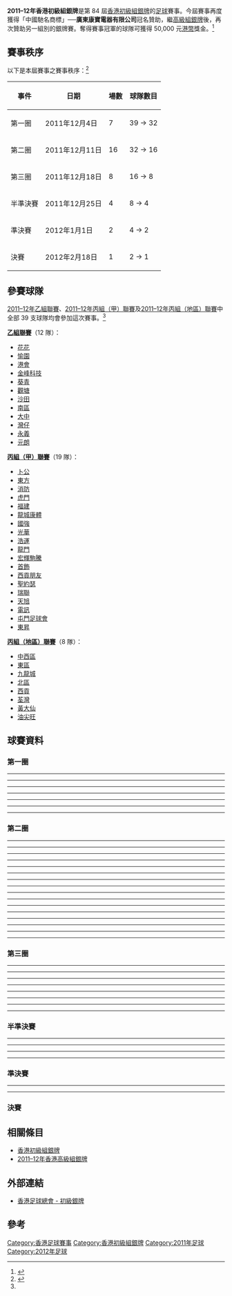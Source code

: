 {{Infobox國內足球盃賽球季
| event_name         = 香港初級組銀牌
| year               = 2011–12年
| country            = 香港
| edition            = 84
| defending champion = [[南區足球隊|南區]]
| dates              = 2011年12月4日–2012年2月18日
| num_teams          = 39 隊
| venues             = 
| champions          = [[灣仔足球隊|灣仔]]
| count              = 1
| runner-up          = [[愉園體育會|愉園]]
| matches            = 38
| goals              = 145
| attendancecalc     = 
| top goal scorer    = 
| player             = 
| prevseason         = [[2010–11年香港初級組銀牌|2010–11]]
| nextseason         = [[2012–13年香港初級組銀牌|2012–13]]
}}

'''2011–12年香港初級組銀牌'''是第 84 屆[[香港初級組銀牌|香港初級組銀牌]]的[[足球|足球]]賽事。今屆賽事再度獲得「中國馳名商標」──'''廣東康寶電器有限公司'''冠名贊助，繼[[2011–12年香港高級組銀牌|高級組銀牌]]後，再次贊助另一組別的銀牌賽。奪得賽事冠軍的球隊可獲得 50,000 元[[港幣|港幣]]獎金。<ref name=Shield>{{cite news |language=zh-hk |url=http://www.hkfa.com/includes_files/board_details.php?news_id=8886 |title=2011/12香港足球總會 康寶高級組銀牌賽 |publisher=[[香港足球總會|香港足球總會]] |date=2011年9月20日 |accessdate=2011年9月20日 |archive-date=2011年9月24日 |archive-url=https://web.archive.org/web/20110924174008/http://www.hkfa.com/includes_files/board_details.php?news_id=8886 |dead-url=no }}</ref>

== 賽事秩序 ==
以下是本屆賽事之賽事秩序：<ref>{{cite news |language=zh-hk |url=http://www.hkfa.com/zh-hk/match_cups.php?league_id=11&ly=2011-2012 |title=賽程表 - 初級銀牌（2011–12） |publisher=[[香港足球總會|香港足球總會]] |date=2011年12月27日 |accessdate=2011年12月27日 |archive-date=2019年8月22日 |archive-url=https://web.archive.org/web/20190822063216/https://www.hkfa.com/?league_id=11&ly=2011-2012 |dead-url=no }}</ref>

{| class="wikitable"
! 事件 !! 日期 !! 場數 !! 球隊數目
|- align=center
| 第一圈 || 2011年12月4日 || 7 || 39 → 32
|- align=center
| 第二圈 || 2011年12月11日 || 16 || 32 → 16
|- align=center
| 第三圈 || 2011年12月18日 || 8 || 16 → 8
|- align=center
| 半準決賽 || 2011年12月25日 || 4 || 8 → 4
|- align=center
| 準決賽 || 2012年1月1日 || 2 || 4 → 2
|- align=center
| 決賽 || 2012年2月18日 || 1 || 2 → 1
|}

== 參賽球隊 ==
[[2011–12年香港乙組足球聯賽|2011–12年乙組聯賽]]、[[2011–12年香港丙組足球聯賽#丙組（甲）聯賽|2011–12年丙組（甲）聯賽]]及[[2011–12年香港丙組足球聯賽#丙組（地區）聯賽|2011–12年丙組（地區）聯賽]]中全部 39 支球隊均會參加這次賽事。<ref name=Shield/>

{{col-begin|width=95%}}
{{col-3}}
'''[[2011–12年香港乙組足球聯賽|乙組聯賽]]'''（12 隊）：
*[[花花足球會|花花]]
*[[愉園體育會|愉園]]
*[[香港足球會|港會]]
*[[香港流浪足球會|金峰科技]]
*[[葵青區足球會|葵青]]
*[[觀塘區足球會|觀塘]]
*[[沙田體育會足球隊|沙田]]
*[[南區足球隊|南區]]
*[[大中足球會|大中]]
*[[灣仔足球隊|灣仔]]
*[[永義足球隊|永義]]
*[[元朗區體育會足球隊|元朗]]

{{col-3}}
'''[[2011–12年香港丙組足球聯賽#丙組（甲）聯賽|丙組（甲）聯賽]]'''（19 隊）：
*[[卜公體育會|卜公]]
*[[東方足球隊|東方]]
*[[消防足球隊|消防]]
*[[虎門足球會|虎門]]
*[[福建體育會|福建]]
*[[龍城康體|龍城康體]]
*[[國強|國強]]
*[[光華足球會|光華]]
*[[浩運|浩運]]
*[[龍門足球會|龍門]]
*[[宏輝駒騰|宏輝駒騰]]
*[[首飾足球會|首飾]]
*[[西貢朋友足球會|西貢朋友]]
*[[聖約瑟足球會|聖約瑟]]
*[[瑞聯足球會|瑞聯]]
*[[天旭足球會|天旭]]
*[[電訊足球會|電訊]]
*[[屯門足球會|屯門足球會]]
*[[東昇足球隊|東昇]]

{{col-3}}
'''[[2011–12年香港丙組足球聯賽#丙組（地區）聯賽|丙組（地區）聯賽]]'''（8 隊）：
*[[中西區足球隊|中西區]]
*[[東區足球隊|東區]]
*[[九龍城足球隊|九龍城]]
*[[北區足球會|北區]]
*[[西貢區足球會|西貢]]
*[[荃灣足球會|荃灣]]
*[[黃大仙區足球隊|黃大仙]]
*[[油尖旺足球隊|油尖旺]]
{{col-3}}
{{col-end}}

== 球賽資料 ==
{{32TeamBracket-Compact-NoSeeds
| RD1=第二圈
| RD2=第三圈
| RD3=半準決賽
| RD4=準決賽
| RD5=決賽
| team-width=150px
| score-width=40px

| RD1-team01='''[[南區足球隊|南區]]'''
| RD1-score01='''5'''
| RD1-team02=[[元朗區體育會足球隊|元朗]]
| RD1-score02=0
| RD1-team03='''[[觀塘區足球會|觀塘]]''' ([[互射十二碼|p]])
| RD1-score03='''2 (12)'''
| RD1-team04=[[國強|國強]]
| RD1-score04=2 (11)

| RD1-team05=[[浩運|浩運]]
| RD1-score05=1
| RD1-team06='''[[大中足球會|大中]]'''
| RD1-score06='''3'''
| RD1-team07=[[電訊足球會|電訊]]
| RD1-score07=0
| RD1-team08='''[[瑞聯足球會|瑞聯]]'''
| RD1-score08='''2'''

| RD1-team09='''[[中西區足球隊|中西區]]'''
| RD1-score09='''3'''
| RD1-team10=[[天旭足球會|天旭]]
| RD1-score10=1
| RD1-team11=[[黃大仙區足球隊|黃大仙]]
| RD1-score11=0
| RD1-team12='''[[愉園體育會|愉園]]'''
| RD1-score12='''2'''

| RD1-team13='''[[荃灣足球會|荃灣]]''' ([[互射十二碼|p]])
| RD1-score13='''1 (7)'''
| RD1-team14=[[西貢區足球會|西貢]]
| RD1-score14=1 (6)
| RD1-team15='''[[九龍城足球隊|九龍城]]''' ([[互射十二碼|p]])
| RD1-score15='''1 (4)'''
| RD1-team16=[[虎門足球會|虎門]]
| RD1-score16=1 (3)

| RD1-team17=[[福建體育會|福建]]
| RD1-score17=1
| RD1-team18='''[[花花足球會|花花]]'''
| RD1-score18='''8'''
| RD1-team19=[[龍城康體|龍城康體]]
| RD1-score19=2 (3)
| RD1-team20='''[[油尖旺足球隊|油尖旺]]''' ([[互射十二碼|p]])
| RD1-score20='''2 (4)'''

| RD1-team21='''[[永義足球隊|永義]]''' ([[互射十二碼|p]])
| RD1-score21='''3 (4)'''
| RD1-team22=[[宏輝駒騰|宏輝駒騰]]
| RD1-score22=3 (2)
| RD1-team23=[[北區足球會|北區]]
| RD1-score23=0
| RD1-team24='''[[葵青區足球會|葵青]]'''
| RD1-score24='''3'''

| RD1-team25=[[香港流浪足球會|金峰科技]]
| RD1-score25=0 (2)
| RD1-team26='''[[東方足球隊|東方]]''' ([[互射十二碼|p]])
| RD1-score26='''0 (4)'''
| RD1-team27=[[聖約瑟足球會|聖約瑟]]
| RD1-score27=1
| RD1-team28='''[[沙田體育會足球隊|沙田]]'''
| RD1-score28='''4'''

| RD1-team29='''[[消防足球隊|消防]]'''
| RD1-score29='''4'''
| RD1-team30=[[東區足球隊|東區]]
| RD1-score30=1
| RD1-team31=[[香港足球會|港會]]
| RD1-score31=1
| RD1-team32='''[[灣仔足球隊|灣仔]]'''
| RD1-score32='''2'''

| RD2-team01=[[南區足球隊|南區]]
| RD2-score01=0
| RD2-team02='''[[觀塘區足球會|觀塘]]'''
| RD2-score02='''1'''
| RD2-team03='''[[大中足球會|大中]]'''
| RD2-score03='''5'''
| RD2-team04=[[瑞聯足球會|瑞聯]]
| RD2-score04=3

| RD2-team05=[[中西區足球隊|中西區]]
| RD2-score05=1
| RD2-team06='''[[愉園體育會|愉園]]'''
| RD2-score06='''8'''
| RD2-team07=[[荃灣足球會|荃灣]]
| RD2-score07=0
| RD2-team08='''[[九龍城足球隊|九龍城]]'''
| RD2-score08='''1'''

| RD2-team09='''[[花花足球會|花花]]'''
| RD2-score09='''3'''
| RD2-team10=[[油尖旺足球隊|油尖旺]]
| RD2-score10=0
| RD2-team11='''[[永義足球隊|永義]]'''
| RD2-score11='''3'''
| RD2-team12=[[葵青區足球會|葵青]]
| RD2-score12=0

| RD2-team13=[[東方足球隊|東方]]
| RD2-score13=3 (3)
| RD2-team14='''[[沙田體育會足球隊|沙田]]''' ([[互射十二碼|p]])
| RD2-score14='''3 (4)'''
| RD2-team15=[[消防足球隊|消防]]
| RD2-score15=1
| RD2-team16='''[[灣仔足球隊|灣仔]]'''
| RD2-score16='''4'''

| RD3-team01='''[[觀塘區足球會|觀塘]]'''
| RD3-score01='''2'''
| RD3-team02=[[大中足球會|大中]]
| RD3-score02=0
| RD3-team03='''[[愉園體育會|愉園]]'''
| RD3-score03='''5'''
| RD3-team04=[[九龍城足球隊|九龍城]]
| RD3-score04=0

| RD3-team05=[[花花足球會|花花]]
| RD3-score05=2
| RD3-team06='''[[永義足球隊|永義]]'''
| RD3-score06='''4'''
| RD3-team07=[[沙田體育會足球隊|沙田]]
| RD3-score07=1
| RD3-team08='''[[灣仔足球隊|灣仔]]'''
| RD3-score08='''3'''

| RD4-team01=[[觀塘區足球會|觀塘]]
| RD4-score01=0
| RD4-team02='''[[愉園體育會|愉園]]'''
| RD4-score02='''4'''

| RD4-team03=[[永義足球隊|永義]]
| RD4-score03=0
| RD4-team04='''[[灣仔足球隊|灣仔]]'''
| RD4-score04='''1'''

| RD5-team01=[[愉園體育會|愉園]]
| RD5-score01=0
| RD5-team02='''[[灣仔足球隊|灣仔]]'''
| RD5-score02='''3'''
}}

=== 第一圈 ===
{{footballbox
|date = 2011年12月4日
|time = 13:30
|team1 = [[龍門足球會|龍門]]
|score = 0–2
|team2 = [[大中足球會|大中]]
|goals1 = 
|goals2 = 
|stadium = [[九龍仔公園|九龍仔公園仿真草#1]]
|attendance = 
|report = [http://www.hkfa.com/zh-hk/match_result.php?match_date=2011-12-04&match_id=9635 報告]
|referee = 
}}
----
{{footballbox
|date = 2011年12月4日
|time = 13:30
|team1 = [[首飾足球會|首飾]]
|score = 0–3
|team2 = [[宏輝駒騰|宏輝駒騰]]
|goals1 = 
|goals2 = 
|stadium = [[北區運動場|北區運動場]]
|attendance = 
|report = [http://www.hkfa.com/zh-hk/match_result.php?match_date=2011-12-04&match_id=9639 報告]
|referee = 
}}
----
{{footballbox
|date = 2011年12月4日
|time = 15:15
|team1 = [[屯門足球會|屯門足球會]]
|score = 1–2
|team2 = [[瑞聯足球會|瑞聯]]
|goals1 = 
|goals2 = 
|stadium = [[九龍仔公園|九龍仔公園仿真草#1]]
|attendance = 
|report = [http://www.hkfa.com/zh-hk/match_result.php?match_date=2011-12-04&match_id=9636 報告]
|referee = 
}}
----
{{footballbox
|date = 2011年12月4日
|time = 15:15
|team1 = [[光華足球會|光華]]
|score = 0–1
|team2 = [[葵青區足球會|葵青]]
|goals1 = 
|goals2 = 
|stadium = [[北區運動場|北區運動場]]
|attendance = 
|report = [http://www.hkfa.com/zh-hk/match_result.php?match_date=2011-12-04&match_id=9640 報告]
|referee = 
}}
----
{{footballbox
|date = 2011年12月4日
|time = 15:15
|team1 = [[東方足球隊|東方]]
|score = 3–1
|team2 = [[西貢朋友足球會|西貢朋友]]
|goals1 = 
|goals2 = 
|stadium = [[城門谷運動場|城門谷運動場]]
|attendance = 
|report = [http://www.hkfa.com/zh-hk/match_result.php?match_date=2011-12-04&match_id=9641 報告]
|referee = 
}}
----
{{footballbox
|date = 2011年12月4日
|time = 16:45
|team1 = [[東昇足球隊|東昇]]
|score = 1–2
|team2 = [[天旭足球會|天旭]]
|goals1 = 
|goals2 = 
|stadium = [[青衣東北公園|青衣東北公園仿真草]]
|attendance = 
|report = [http://www.hkfa.com/zh-hk/match_result.php?match_date=2011-12-04&match_id=9637 報告]
|referee = 
}}
----
{{footballbox
|date = 2011年12月4日
|time = 18:30
|team1 = [[卜公體育會|卜公]]
|score = 0–8
|team2 = [[愉園體育會|愉園]]
|goals1 = 
|goals2 = 
|stadium = [[青衣東北公園|青衣東北公園仿真草]]
|attendance = 
|report = [http://www.hkfa.com/zh-hk/match_result.php?match_date=2011-12-04&match_id=9638 報告]
|referee = 
}}
----

=== 第二圈 ===
{{footballbox
|date = 2011年12月11日
|time = 13:30
|team1 = [[南區足球隊|南區]]
|score = 5–0
|team2 = [[元朗區體育會足球隊|元朗]]
|goals1 = 
|goals2 = 
|stadium = [[跑馬地遊樂場|跑馬地遊樂場仿真草 #6]]
|attendance = 
|report = [http://www.hkfa.com/zh-hk/match_result.php?match_date=2011-12-11&match_id=9642 報告]
|referee = 
}}
----
{{footballbox
|date = 2011年12月11日
|time = 13:30
|team1 = [[中西區足球隊|中西區]]
|score = 3–1
|team2 = [[天旭足球會|天旭]]
|goals1 = 
|goals2 = 
|stadium = [[香港仔運動場|香港仔運動場#4]]
|attendance = 
|report = [http://www.hkfa.com/zh-hk/match_result.php?match_date=2011-12-11&match_id=9754 報告]
|referee = 
}}
----
{{footballbox
|date = 2011年12月11日
|time = 13:30
|team1 = [[荃灣足球會|荃灣]]
|score = 1–1
|team2 = [[西貢區足球會|西貢]]
|goals1 = 
|goals2 = 
|stadium = [[馬鞍山運動場|馬鞍山運動場]]
|attendance = 
|report = [http://www.hkfa.com/zh-hk/match_result.php?match_date=2011-12-11&match_id=9648 報告]
|referee = 
}}
{{penshootoutbox
|penalties1 = 
|penaltyscore = 7–6
|penalties2 = 
}}
----
{{footballbox
|date = 2011年12月11日
|time = 13:30
|team1 = [[福建體育會|福建]]
|score = 1–8
|team2 = [[花花足球會|花花]]
|goals1 = 
|goals2 = 
|stadium = [[馬鞍山遊樂場|馬鞍山遊樂場仿真草]]
|attendance = 
|report = [http://www.hkfa.com/zh-hk/match_result.php?match_date=2011-12-11&match_id=9650 報告]
|referee = 
}}
----
{{footballbox
|date = 2011年12月11日
|time = 13:30
|team1 = [[香港流浪足球會|金峰科技]]
|score = 0–0
|team2 = [[東方足球隊|東方]]
|goals1 = 
|goals2 = 
|stadium = [[荃灣海濱公園|荃灣海濱公園]]
|attendance = 
|report = [http://www.hkfa.com/zh-hk/match_result.php?match_date=2011-12-11&match_id=9756 報告]
|referee = 
}}
{{penshootoutbox
|penalties1 = 
|penaltyscore = 2–4
|penalties2 = 
}}
----
{{footballbox
|date = 2011年12月11日
|time = 13:30
|team1 = [[消防足球隊|消防]]
|score = 4–1
|team2 = [[東區足球隊|東區]]
|goals1 = 
|goals2 = 
|stadium = [[廣福公園|廣福公園仿真草]]
|attendance = 
|report = [http://www.hkfa.com/zh-hk/match_result.php?match_date=2011-12-11&match_id=9656 報告]
|referee = 
}}
----
{{footballbox
|date = 2011年12月11日
|time = 13:30
|team1 = [[浩運|浩運]]
|score = 1–3
|team2 = [[大中足球會|大中]]
|goals1 = 
|goals2 = 
|stadium = [[跑馬地遊樂場|跑馬地遊樂場#5]]
|attendance = 
|report = [http://www.hkfa.com/zh-hk/match_result.php?match_date=2011-12-11&match_id=9753 報告]
|referee = 
}}
----
{{footballbox
|date = 2011年12月11日
|time = 13:30
|team1 = [[永義足球隊|永義]]
|score = 3–3
|team2 = [[宏輝駒騰|宏輝駒騰]]
|goals1 = 
|goals2 = 
|stadium = [[九龍仔公園|九龍仔公園仿真草#1]]
|attendance = 
|report = [http://www.hkfa.com/zh-hk/match_result.php?match_date=2011-12-11&match_id=9755 報告]
|referee = 
}}
{{penshootoutbox
|penalties1 = 
|penaltyscore = 4–2
|penalties2 = 
}}
----
{{footballbox
|date = 2011年12月11日
|time = 15:15
|team1 = [[觀塘區足球會|觀塘]]
|score = 2–2
|team2 = [[國強|國強]]
|goals1 = 
|goals2 = 
|stadium = [[跑馬地遊樂場|跑馬地遊樂場仿真草 #6]]
|attendance = 
|report = [http://www.hkfa.com/zh-hk/match_result.php?match_date=2011-12-11&match_id=9643 報告]
|referee = 
}}
{{penshootoutbox
|penalties1 = 
|penaltyscore = 12–11
|penalties2 = 
}}
----
{{footballbox
|date = 2011年12月11日
|time = 15:15
|team1 = [[黃大仙區足球隊|黃大仙]]
|score = 0–2
|team2 = [[愉園體育會|愉園]]
|goals1 = 
|goals2 = 
|stadium = [[香港仔運動場|香港仔運動場#4]]
|attendance = 
|report = [http://www.hkfa.com/zh-hk/match_result.php?match_date=2011-12-11&match_id=9758 報告]
|referee = 
}}
----
{{footballbox
|date = 2011年12月11日
|time = 15:15
|team1 = [[北區足球會|北區]]
|score = 0–3
|team2 = [[葵青區足球會|葵青]]
|goals1 = 
|goals2 = 
|stadium = [[九龍仔公園|九龍仔公園仿真草#1]]
|attendance = 
|report = [http://www.hkfa.com/zh-hk/match_result.php?match_date=2011-12-11&match_id=9759 報告]
|referee = 
}}
----
{{footballbox
|date = 2011年12月11日
|time = 15:15
|team1 = [[九龍城足球隊|九龍城]]
|score = 1–1
|team2 = [[虎門足球會|虎門]]
|goals1 = 
|goals2 = 
|stadium = [[馬鞍山運動場|馬鞍山運動場]]
|attendance = 
|report = [http://www.hkfa.com/zh-hk/match_result.php?match_date=2011-12-11&match_id=9649 報告]
|referee = 
}}
{{penshootoutbox
|penalties1 = 
|penaltyscore = 4–3
|penalties2 = 
}}
----
{{footballbox
|date = 2011年12月11日
|time = 15:15
|team1 = [[龍城康體|龍城康體]]
|score = 2–2
|team2 = [[油尖旺足球隊|油尖旺]]
|goals1 = 
|goals2 = 
|stadium = [[馬鞍山遊樂場|馬鞍山遊樂場仿真草]]
|attendance = 
|report = [http://www.hkfa.com/zh-hk/match_result.php?match_date=2011-12-11&match_id=9651 報告]
|referee = 
}}
{{penshootoutbox
|penalties1 = 
|penaltyscore = 3–4
|penalties2 = 
}}
----
{{footballbox
|date = 2011年12月11日
|time = 15:15
|team1 = [[電訊足球會|電訊]]
|score = 0–2
|team2 = [[瑞聯足球會|瑞聯]]
|goals1 = 
|goals2 = 
|stadium = [[跑馬地遊樂場|跑馬地遊樂場#5]]
|attendance = 
|report = [http://www.hkfa.com/zh-hk/match_result.php?match_date=2011-12-11&match_id=9757 報告]
|referee = 
}}
----
{{footballbox
|date = 2011年12月11日
|time = 15:15
|team1 = [[聖約瑟足球會|聖約瑟]]
|score = 1–4
|team2 = [[沙田體育會足球隊|沙田]]
|goals1 = 
|goals2 = 
|stadium = [[荃灣海濱公園|荃灣海濱公園]]
|attendance = 
|report = [http://www.hkfa.com/zh-hk/match_result.php?match_date=2011-12-11&match_id=9655 報告]
|referee = 
}}
----
{{footballbox
|date = 2011年12月11日
|time = 15:15
|team1 = [[香港足球會|港會]]
|score = 1–2
|team2 = [[灣仔足球隊|灣仔]]
|goals1 = 
|goals2 = 
|stadium = [[廣福公園|廣福公園仿真草]]
|attendance = 
|report = [http://www.hkfa.com/zh-hk/match_result.php?match_date=2011-12-11&match_id=9657 報告]
|referee = 
}}
----

=== 第三圈 ===
{{footballbox
|date = 2011年12月18日
|time = 13:30
|team1 = [[中西區足球隊|中西區]]
|score = 1–8
|team2 = [[愉園體育會|愉園]]
|goals1 = 
|goals2 = 
|stadium = [[北區運動場|北區運動場]]
|attendance = 
|report = [http://www.hkfa.com/zh-hk/match_result.php?match_date=2011-12-18&match_id=9763 報告]
|referee = 
}}
----
{{footballbox
|date = 2011年12月18日
|time = 13:30
|team1 = [[花花足球會|花花]]
|score = 3–0
|team2 = [[油尖旺足球隊|油尖旺]]
|goals1 = 
|goals2 = 
|stadium = [[葵涌運動場|葵涌運動場]]
|attendance = 
|report = [http://www.hkfa.com/zh-hk/match_result.php?match_date=2011-12-18&match_id=9769 報告]
|referee = 
}}
----
{{footballbox
|date = 2011年12月18日
|time = 13:30
|team1 = [[東方足球隊|東方]]
|score = 3–3
|team2 = [[沙田體育會足球隊|沙田]]
|goals1 = 
|goals2 = 
|stadium = [[九龍仔公園|九龍仔公園仿真草#1]]
|attendance = 
|report = [http://www.hkfa.com/zh-hk/match_result.php?match_date=2011-12-18&match_id=9767 報告]
|referee = 
}}
{{penshootoutbox
|penalties1 = 
|penaltyscore = 3–4
|penalties2 = 
}}
----
{{footballbox
|date = 2011年12月18日
|time = 13:30
|team1 = [[南區足球隊|南區]]
|score = 0–1
|team2 = [[觀塘區足球會|觀塘]]
|goals1 = 
|goals2 = 
|stadium = [[跑馬地遊樂場|跑馬地遊樂場仿真草 #6]]
|attendance = 
|report = [http://www.hkfa.com/zh-hk/match_result.php?match_date=2011-12-18&match_id=9761 報告]
|referee = 
}}
----
{{footballbox
|date = 2011年12月18日
|time = 15:15
|team1 = [[荃灣足球會|荃灣]]
|score = 0–1
|team2 = [[九龍城足球隊|九龍城]]
|goals1 = 
|goals2 = 
|stadium = [[北區運動場|北區運動場]]
|attendance = 
|report = [http://www.hkfa.com/zh-hk/match_result.php?match_date=2011-12-18&match_id=10018 報告]
|referee = 
}}
----
{{footballbox
|date = 2011年12月18日
|time = 15:15
|team1 = [[永義足球隊|永義]]
|score = 3–0
|team2 = [[葵青區足球會|葵青]]
|goals1 = 
|goals2 = 
|stadium = [[葵涌運動場|葵涌運動場]]
|attendance = 
|report = [http://www.hkfa.com/zh-hk/match_result.php?match_date=2011-12-18&match_id=9766 報告]
|referee = 
}}
----
{{footballbox
|date = 2011年12月18日
|time = 15:15
|team1 = [[消防足球隊|消防]]
|score = 1–4
|team2 = [[灣仔足球隊|灣仔]]
|goals1 = 
|goals2 = 
|stadium = [[九龍仔公園|九龍仔公園仿真草#1]]
|attendance = 
|report = [http://www.hkfa.com/zh-hk/match_result.php?match_date=2011-12-18&match_id=9768 報告]
|referee = 
}}
----
{{footballbox
|date = 2011年12月18日
|time = 15:15
|team1 = [[大中足球會|大中]]
|score = 5–3
|team2 = [[瑞聯足球會|瑞聯]]
|goals1 = 
|goals2 = 
|stadium = [[跑馬地遊樂場|跑馬地遊樂場仿真草 #6]]
|attendance = 
|report = [http://www.hkfa.com/zh-hk/match_result.php?match_date=2011-12-18&match_id=9762 報告]
|referee = 
}}
----

=== 半準決賽 ===
{{footballbox
|date = 2011年12月25日
|time = 13:00
|team1 = [[觀塘區足球會|觀塘]]
|score = 2–0
|team2 = [[大中足球會|大中]]
|goals1 = 
|goals2 = 
|stadium = [[蒲崗村道公園|蒲崗村道公園仿真草#2]]
|attendance = 
|report = [http://www.hkfa.com/zh-hk/match_result.php?match_date=2011-12-25&match_id=10311 報告]
|referee = 
}}
----
{{footballbox
|date = 2011年12月25日
|time = 13:00
|team1 = [[花花足球會|花花]]
|score = 2–4
|team2 = [[永義足球隊|永義]]
|goals1 = 
|goals2 = 
|stadium = [[蒲崗村道公園|蒲崗村道公園仿真草#1]]
|attendance = 
|report = [http://www.hkfa.com/zh-hk/match_result.php?match_date=2011-12-25&match_id=10309 報告]
|referee = 
}}
----
{{footballbox
|date = 2011年12月25日
|time = 14:45
|team1 = [[沙田體育會足球隊|沙田]]
|score = 1–3
|team2 = [[灣仔足球隊|灣仔]]
|goals1 = 
|goals2 = 
|stadium = [[蒲崗村道公園|蒲崗村道公園仿真草#1]]
|attendance = 
|report = [http://www.hkfa.com/zh-hk/match_result.php?match_date=2011-12-25&match_id=10310 報告]
|referee = 
}}
----
{{footballbox
|date = 2011年12月25日
|time = 14:45
|team1 = [[愉園體育會|愉園]]
|score = 5–0
|team2 = [[九龍城足球隊|九龍城]]
|goals1 = 
|goals2 = 
|stadium = [[蒲崗村道公園|蒲崗村道公園仿真草#2]]
|attendance = 
|report = [http://www.hkfa.com/zh-hk/match_result.php?match_date=2011-12-25&match_id=10312 報告]
|referee = 
}}
----

=== 準決賽 ===
{{footballbox
|date = 2012年1月1日
|time = 13:30
|team1 = [[觀塘區足球會|觀塘]]
|score = 0–4
|team2 = [[愉園體育會|愉園]]
|goals1 = 
|goals2 = 
|stadium = [[九龍仔公園|九龍仔公園仿真草#1]]
|attendance = 
|report = [http://www.hkfa.com/zh-hk/match_result.php?match_date=2012-01-01&match_id=10417 報告]
|referee = 
}}
----
{{footballbox
|date = 2012年1月1日
|time = 15:15
|team1 = [[永義足球隊|永義]]
|score = 0–1
|team2 = [[灣仔足球隊|灣仔]]
|goals1 = 
|goals2 = 
|stadium = [[九龍仔公園|九龍仔公園仿真草#1]]
|attendance = 
|report = [http://www.hkfa.com/zh-hk/match_result.php?match_date=2012-01-01&match_id=10418 報告]
|referee = 
}}
----

=== 決賽 ===
{{footballbox
|date = 2012年2月18日
|time = 14:30
|team1 = [[愉園體育會|愉園]]
|score = 0–3
|team2 = [[灣仔足球隊|灣仔]]
|goals1 = 
|goals2 = 
|stadium = [[香港大球場|香港大球場]]
|attendance = 
|report = [http://www.hkfa.com/zh-hk/match_result.php?match_date=2012-02-18&match_id=10419 報告]
|referee = 
}}

== 相關條目 ==
*[[香港初級組銀牌|香港初級組銀牌]]
*[[2011–12年香港高級組銀牌|2011–12年香港高級組銀牌]]

== 外部連結 ==
* [http://www.hkfa.com/zh-hk/match_cups.php?league_id=11&ly=2011-2012 香港足球總會 - 初級銀牌]{{Wayback|url=http://www.hkfa.com/zh-hk/match_cups.php?league_id=11&ly=2011-2012 |date=20190822063216 }}

== 參考 ==
{{reflist}}

[[Category:香港足球賽事|Category:香港足球賽事]]
[[Category:香港初級組銀牌|Category:香港初級組銀牌]]
[[Category:2011年足球|Category:2011年足球]]
[[Category:2012年足球|Category:2012年足球]]